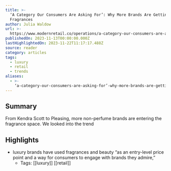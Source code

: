 ```yaml
---
title: >-
  ‘A Category Our Consumers Are Asking For’: Why More Brands Are Getting Into
  Fragrances
author: Julia Waldow
url: >-
  https://www.modernretail.co/operations/a-category-our-consumers-are-asking-for-why-more-brands-are-getting-into-fragrances/?utm_source=mrdis&utm_campaign=ecommerceweekly&utm_medium=email
publishedOn: 2023-11-13T00:00:00.000Z
lastHighlightedOn: 2023-11-22T11:17:17.488Z
source: reader
category: articles
tags:
  - luxury
  - retail
  - trends
aliases:
  - >-
    ‘a-category-our-consumers-are-asking-for’-why-more-brands-are-getting-into-fragrances
---
```

## Summary

From Kendra Scott to Pleasing, more non-perfume brands are entering the fragrance space. We looked into the trend

## Highlights
- luxury brands have used fragrances and beauty “as an entry-level price point and a way for consumers to engage with brands they admire,”
    - Tags: [[luxury]] [[retail]]
